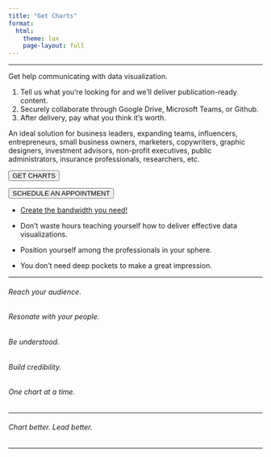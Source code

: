 ```yaml
---
title: "Get Charts"
format:
  html:
    theme: lux
    page-layout: full
---
```

***

Get help communicating with data visualization.

1.  Tell us what you're looking for and we'll deliver publication-ready content.
2.  Securely collaborate through Google Drive, Microsoft Teams, or Github.
3.  After delivery, pay what you think it's worth.

An ideal solution for business leaders, expanding teams, influencers, entrepreneurs, small business owners, marketers, copywriters, graphic designers, investment advisors, non-profit executives, public administrators, insurance professionals, researchers, etc.

<i class="bi bi-graph-up" ></i> <input type="button" class="btn btn-danger" onclick="location.href='https://share.hsforms.com/1I8JrOQTdS2SPY59SMnyfNge0x16';" value="GET CHARTS">  

<i class="bi bi-calendar-week-fill" ></i> <input type="button" class="btn btn-info" onclick="location.href='https://calendly.com/brian-davidhizar/30min';" value="SCHEDULE AN APPOINTMENT">

* [Create the bandwidth you need!](https://share.hsforms.com/1I8JrOQTdS2SPY59SMnyfNge0x16)

* Don't waste hours teaching yourself how to deliver effective data visualizations.

* Position yourself among the professionals in your sphere.

* You don't need deep pockets to make a great impression.

***

###### Reach your audience.
###### Resonate with your people. 
###### Be understood.
###### Build credibility.
###### One chart at a time.

***

###### Chart better. Lead better.

***

<!--
```r
library(knitr)
include_url("https://share.hsforms.com/1I8JrOQTdS2SPY59SMnyfNge0x16", height = "880px")
```
-->